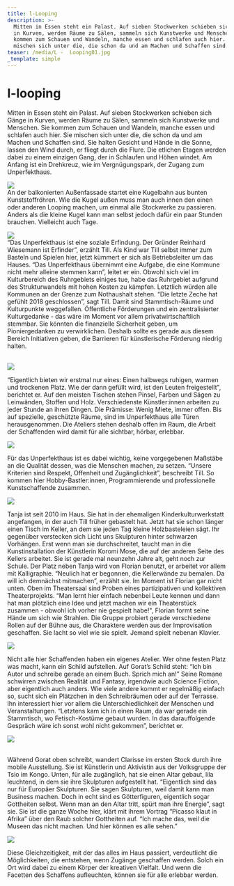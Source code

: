 ```yaml
---
title: l-Looping
description: >-
  Mitten in Essen steht ein Palast. Auf sieben Stockwerken schieben sich Gänge
  in Kurven, werden Räume zu Sälen, sammeln sich Kunstwerke und Menschen. Sie
  kommen zum Schauen und Wandeln, manche essen und schlafen auch hier. Sie
  mischen sich unter die, die schon da und am Machen und Schaffen sind.
teaser: /media/L -  Looping01.jpg
_template: simple
---
```


# l-looping

Mitten in Essen steht ein Palast. Auf sieben Stockwerken schieben sich Gänge in Kurven, werden Räume zu Sälen, sammeln sich Kunstwerke und Menschen. Sie kommen zum Schauen und Wandeln, manche essen und schlafen auch hier. Sie mischen sich unter die, die schon da und am Machen und Schaffen sind. Sie halten Gesicht und Hände in die Sonne, lassen den Wind durch, er fliegt durch die Flure. Die etlichen Etagen werden dabei zu einem einzigen Gang, der in Schlaufen und Höhen windet. Am Anfang ist ein Drehkreuz, wie im Vergnügungspark, der Zugang zum Unperfekthaus.

![](</media/Looping 01.jpg>)\
An der balkonierten Außenfassade startet eine Kugelbahn aus bunten Kunststoffröhren. Wie die Kugel außen muss man auch innen den einen oder anderen Looping machen, um einmal alle Stockwerke zu passieren. Anders als die kleine Kugel kann man selbst jedoch dafür ein paar Stunden brauchen. Vielleicht auch Tage.

![](</media/Looping 02.jpg>)\
“Das Unperfekthaus ist eine soziale Erfindung. Der Gründer Reinhard Wiesemann ist Erfinder”, erzählt Till. Als Kind war Till selbst immer zum Basteln und Spielen hier, jetzt kümmert er sich als Betriebsleiter um das Hauses. “Das Unperfekthaus übernimmt eine Aufgabe, die eine Kommune nicht mehr alleine stemmen kann”, leitet er ein. Obwohl sich viel im Kulturbereich des Ruhrgebiets einiges tue, habe das Ruhrgebiet aufgrund des Strukturwandels mit hohen Kosten zu kämpfen. Letztlich würden alle Kommunen an der Grenze zum Nothaushalt stehen. “Die letzte Zeche hat gefühlt 2018 geschlossen”, sagt Till. Damit sind Stammtisch-Räume und Kulturpunkte weggefallen. Öffentliche Förderungen und ein zentralisierter Kulturgedanke - das wäre im Moment vor allem privatwirtschaftlich stemmbar. Sie könnten die finanzielle Sicherheit geben, um Pioniergedanken zu verwirklichen. Deshalb sollte es gerade aus diesem Bereich Initiativen geben, die Barrieren für künstlerische Förderung niedrig halten.

\
![](</media/Looping 03.jpg>)

“Eigentlich bieten wir erstmal nur eines: Einen halbwegs ruhigen, warmen und trockenen Platz. Wie der dann gefüllt wird, ist den Leuten freigestellt", berichtet er. Auf den meisten Tischen stehen Pinsel, Farben und Sägen zu Leinwänden, Stoffen und Holz. Verschiedenste Künstler\:innen arbeiten zu jeder Stunde an ihren Dingen. Die Prämisse: Wenig Miete, immer offen. Bis auf spezielle, geschützte Räume, sind im Unperfekthaus alle Türen herausgenommen. Die Ateliers stehen deshalb offen im Raum, die Arbeit der Schaffenden wird damit für alle sichtbar, hörbar, erlebbar.

![](</media/Looping 04.jpg>)

Für das Unperfekthaus ist es dabei wichtig, keine vorgegebenen Maßstäbe an die Qualität dessen, was die Menschen machen, zu setzen. “Unsere Kriterien sind Respekt, Offenheit und Zugänglichkeit”, beschreibt Till. So kommen hier Hobby-Bastler\:innen, Programmierende und professionelle Kunstschaffende zusammen.

![](</media/Looping 05.jpg>)

Tanja ist seit 2010 im Haus. Sie hat in der ehemaligen Kinderkulturwerkstatt angefangen, in der auch Till früher gebastelt hat. Jetzt hat sie schon länger einen Tisch im Keller, an dem sie jeden Tag kleine Holzbasteleien sägt. Ihr gegenüber verstecken sich Licht uns Skulpturen hinter schwarzen Vorhängen. Erst wenn man sie durchschreitet, taucht man in die Kunstinstallation der Künstlerin Koromi Mose, die auf der anderen Seite des Kellers arbeitet. Sie ist gerade mal neunzehn Jahre alt, geht noch zur Schule. Der Platz neben Tanja wird von Florian benutzt, er arbeitet vor allem mit Kalligraphie. “Neulich hat er begonnen, die Kellerwände zu bemalen. Da will ich demnächst mitmachen”, erzählt sie. Im Moment ist Florian gar nicht unten. Oben im Theatersaal sind Proben eines partizipativen und kollektiven Theaterprojekts. “Man lernt hier einfach nebenbei Leute kennen und dann hat man plötzlich eine Idee und jetzt machen wir ein Theaterstück zusammen - obwohl ich vorher nie gespielt habe!", Florian formt seine Hände um sich wie Strahlen. Die Gruppe probiert gerade verschiedene Rollen auf der Bühne aus, die Charaktere werden aus der Improvisation geschaffen. Sie lacht so viel wie sie spielt. Jemand spielt nebenan Klavier.

![](</media/Looping 06.jpg>)

Nicht alle hier Schaffenden haben ein eigenes Atelier. Wer ohne festen Platz was macht, kann ein Schild aufstellen. Auf Gorat’s Schild steht: “Ich bin Autor und schreibe gerade an einem Buch. Sprich mich an!” Seine Romane schwirren zwischen Realität und Fantasy, irgendwie auch Science Fiction, aber eigentlich auch anders. Wie viele andere kommt er regelmäßig einfach so, sucht sich ein Plätzchen in den Schreibräumen oder auf der Terrasse. Ihn interessiert hier vor allem die Unterschiedlichkeit der Menschen und Veranstaltungen. “Letztens kam ich in einen Raum, da war gerade ein Stammtisch, wo Fetisch-Kostüme gebaut wurden. In das darauffolgende Gespräch wäre ich sonst wohl nicht gekommen”, berichtet er.

![](</media/Looping 07.jpg>)

\
Während Gorat oben schreibt, wandert Clarisse im ersten Stock durch ihre mobile Ausstellung. Sie ist Künstlerin und Aktivistin aus der Volksgruppe der Tsio im Kongo. Unten, für alle zugänglich, hat sie einen Altar gebaut, lila leuchtend, in dem sie ihre Skulpturen aufgestellt hat. “Eigentlich sind das nur für Europäer Skulpturen. Sie sagen Skulpturen, weil damit kann man Business machen. Doch in echt sind es Götterfiguren, eigentlich sogar Gottheiten selbst. Wenn man an den Altar tritt, spürt man ihre Energie”, sagt sie. Sie ist die ganze Woche hier, klärt mit ihrem Vortrag “Picasso klaut in Afrika” über den Raub solcher Gottheiten auf. “Ich mache das, weil die Museen das nicht machen. Und hier können es alle sehen.”

![](</media/Looping 08.jpg>)

Diese Gleichzeitigkeit, mit der das alles im Haus passiert, verdeutlicht die Möglichkeiten, die entstehen, wenn Zugänge geschaffen werden. Solch ein Ort wird dabei zu einem Körper der kreativen Vielfalt. Und wenn die Facetten des Schaffens aufleuchten, können sie für alle erlebbar werden.
